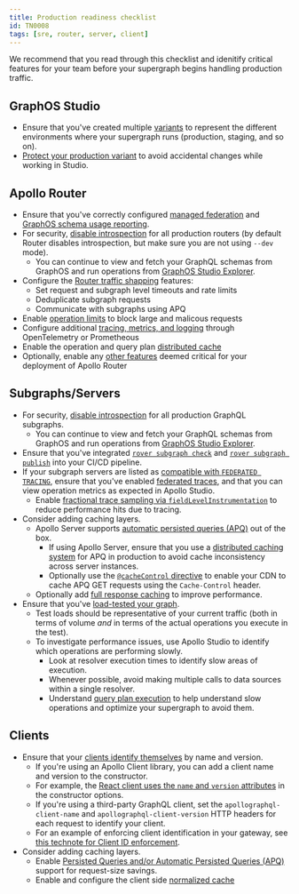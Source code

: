 ```yaml
---
title: Production readiness checklist
id: TN0008
tags: [sre, router, server, client]
---
```


We recommend that you read through this checklist and idenitify critical features for your team before your supergraph begins handling production traffic.

## GraphOS Studio
- Ensure that you've created multiple [variants](/graphos/graphs/#variants) to represent the different environments where your supergraph runs (production, staging, and so on).
- [Protect your production variant](/graphos/graphs/studio-features#protected-variants-enterprise-only) to avoid accidental changes while working in Studio.

## Apollo Router
- Ensure that you've correctly configured [managed federation](/federation/managed-federation/setup/) and [GraphOS schema usage reporting](/router/configuration/apollo-telemetry).
- For security, [disable introspection](/router/configuration/overview/#introspection) for all production routers (by default Router disables introspection, but make sure you are not using `--dev` mode).
  - You can continue to view and fetch your GraphQL schemas from GraphOS and run operations from [GraphOS Studio Explorer](/graphos/explorer).
- Configure the [Router traffic shapping](/router/configuration/traffic-shaping) features:
  - Set request and subgraph level timeouts and rate limits
  - Deduplicate subgraph requests
  - Communicate with subgraphs using APQ
- Enable [operation limits](/router/configuration/operation-limits) to block large and malicous requests
- Configure additional [tracing, metrics, and logging](/router/configuration/tracing) through OpenTelemetry or Prometheous
- Enable the operation and query plan [distributed cache](/router/configuration/distributed-caching)
- Optionally, enable any [other features](/router/enterprise-features/) deemed critical for your deployment of Apollo Router

## Subgraphs/Servers
- For security, [disable introspection](/apollo-server/api/apollo-server/#introspection) for all production GraphQL subgraphs.
  - You can continue to view and fetch your GraphQL schemas from GraphOS and run operations from [GraphOS Studio Explorer](/graphos/explorer).
- Ensure that you've integrated [`rover subgraph check`](/rover/commands/subgraphs#subgraph-check) and [`rover subgraph publish`](/rover/commands/subgraphs#subgraph-publish) into your CI/CD pipeline.
- If your subgraph servers are listed as [compatible with `FEDERATED TRACING`](/federation/building-supergraphs/supported-subgraphs/), ensure that you've enabled [federated traces](/federation/metrics/), and that you can view operation metrics as expected in Apollo Studio.
  - Enable [fractional trace sampling via `fieldLevelInstrumentation`](/graphos/metrics/field-usage/#fractional-sampling) to reduce performance hits due to tracing.
- Consider adding caching layers.
  - Apollo Server supports [automatic persisted queries (APQ)](/apollo-server/performance/apq/) out of the box.
    - If using Apollo Server, ensure that you use a [distributed caching system](/apollo-server/performance/cache-backends) for APQ in production to avoid cache inconsistency across server instances.
    - Optionally use the [`@cacheControl` directive](/apollo-server/api/plugin/cache-control) to enable your CDN to cache APQ GET requests using the `Cache-Control` header.
  - Optionally add [full response caching](/apollo-server/performance/caching/) to improve performance.
- Ensure that you've [load-tested your graph](/technotes/TN0035-load-testing-graphql/).
  - Test loads should be representative of your current traffic (both in terms of volume _and_ in terms of the actual operations you execute in the test).
  - To investigate performance issues, use Apollo Studio to identify which operations are performing slowly.
    - Look at resolver execution times to identify slow areas of execution.
    - Whenever possible, avoid making multiple calls to data sources within a single resolver.
    - Understand [query plan execution](/federation/query-plans) to help understand slow operations and optimize your supergraph to avoid them.

## Clients
- Ensure that your [clients identify themselves](/graphos/metrics/client-awareness/) by name and version.
  - If you're using an Apollo Client library, you can add a client name and version to the constructor.
  - For example, the [React client uses the `name` and `version` attributes](/react/api/core/ApolloClient#name) in the constructor options.
  - If you're using a third-party GraphQL client, set the `apollographql-client-name` and `apollographql-client-version` HTTP headers for each request to identify your client.
  - For an example of enforcing client identification in your gateway, see [this technote for Client ID enforcement](/technotes/TN0001-client-id-enforcement/).
- Consider adding caching layers.
  - Enable [Persisted Queries and/or Automatic Persisted Queries (APQ)](https://www.apollographql.com/docs/react/api/link/persisted-queries) support for request-size savings.
  - Enable and configure the client side [normalized cache](/react/caching/overview)


